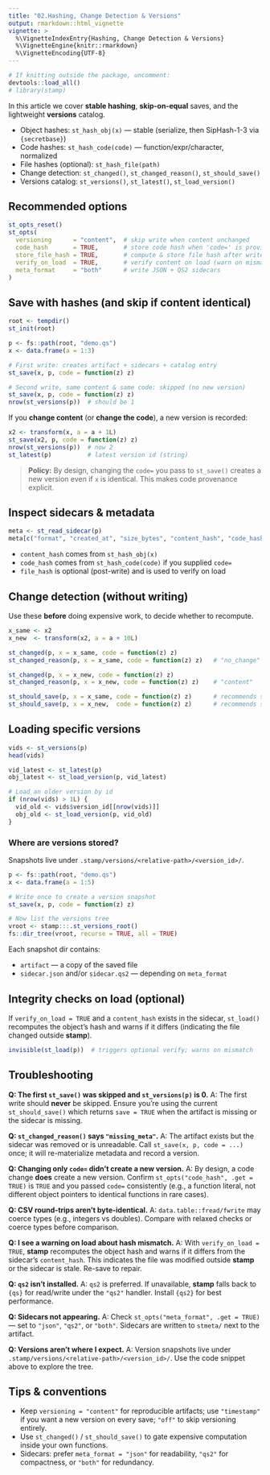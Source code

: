 ```yaml
---
title: "02.Hashing, Change Detection & Versions"
output: rmarkdown::html_vignette
vignette: >
  %\VignetteIndexEntry{Hashing, Change Detection & Versions}
  %\VignetteEngine{knitr::rmarkdown}
  %\VignetteEncoding{UTF-8}
---
```


```r
# If knitting outside the package, uncomment:
devtools::load_all()
# library(stamp)
```

In this article we cover **stable hashing**, **skip-on-equal** saves, and the lightweight **versions** catalog.

* Object hashes: `st_hash_obj(x)` — stable (serialize, then SipHash-1-3 via `{secretbase}`)
* Code hashes: `st_hash_code(code)` — function/expr/character, normalized
* File hashes (optional): `st_hash_file(path)`
* Change detection: `st_changed()`, `st_changed_reason()`, `st_should_save()`
* Versions catalog: `st_versions()`, `st_latest()`, `st_load_version()`

## Recommended options

```r
st_opts_reset()
st_opts(
  versioning      = "content",  # skip write when content unchanged
  code_hash       = TRUE,       # store code hash when 'code=' is provided to st_save()
  store_file_hash = TRUE,       # compute & store file hash after write
  verify_on_load  = TRUE,       # verify content on load (warn on mismatch)
  meta_format     = "both"      # write JSON + QS2 sidecars
)
```

## Save with hashes (and skip if content identical)

```r
root <- tempdir()
st_init(root)

p <- fs::path(root, "demo.qs")
x <- data.frame(a = 1:3)

# First write: creates artifact + sidecars + catalog entry
st_save(x, p, code = function(z) z)

# Second write, same content & same code: skipped (no new version)
st_save(x, p, code = function(z) z)
nrow(st_versions(p))  # should be 1
```

If you **change content** (or **change the code**), a new version is recorded:

```r
x2 <- transform(x, a = a + 1L)
st_save(x2, p, code = function(z) z)
nrow(st_versions(p))  # now 2
st_latest(p)          # latest version id (string)
```

> **Policy:** By design, changing the `code=` you pass to `st_save()` creates a new version even if `x` is identical. This makes code provenance explicit.

## Inspect sidecars & metadata

```r
meta <- st_read_sidecar(p)
meta[c("format", "created_at", "size_bytes", "content_hash", "code_hash", "file_hash")]
```

* `content_hash` comes from `st_hash_obj(x)`
* `code_hash` comes from `st_hash_code(code)` if you supplied `code=`
* `file_hash` is optional (post-write) and is used to verify on load

## Change detection (without writing)

Use these **before** doing expensive work, to decide whether to recompute.

```r
x_same <- x2
x_new  <- transform(x2, a = a + 10L)

st_changed(p, x = x_same, code = function(z) z)
st_changed_reason(p, x = x_same, code = function(z) z)   # "no_change"

st_changed(p, x = x_new, code = function(z) z)
st_changed_reason(p, x = x_new, code = function(z) z)    # "content"

st_should_save(p, x = x_same, code = function(z) z)      # recommends skip
st_should_save(p, x = x_new,  code = function(z) z)      # recommends save
```

## Loading specific versions

```r
vids <- st_versions(p)
head(vids)

vid_latest <- st_latest(p)
obj_latest <- st_load_version(p, vid_latest)

# Load an older version by id
if (nrow(vids) > 1L) {
  vid_old <- vids$version_id[[nrow(vids)]]
  obj_old <- st_load_version(p, vid_old)
}
```

### Where are versions stored?

Snapshots live under `.stamp/versions/<relative-path>/<version_id>/`.

```r
p <- fs::path(root, "demo.qs")
x <- data.frame(a = 1:5)

# Write once to create a version snapshot
st_save(x, p, code = function(z) z)

# Now list the versions tree
vroot <- stamp:::.st_versions_root()
fs::dir_tree(vroot, recurse = TRUE, all = TRUE)


```

Each snapshot dir contains:

* `artifact` — a copy of the saved file
* `sidecar.json` and/or `sidecar.qs2` — depending on `meta_format`

## Integrity checks on load (optional)

If `verify_on_load = TRUE` and a `content_hash` exists in the sidecar, `st_load()` recomputes the object’s hash and warns if it differs (indicating the file changed outside **stamp**).

```r
invisible(st_load(p))  # triggers optional verify; warns on mismatch
```

## Troubleshooting

**Q: The first `st_save()` was skipped and `st_versions(p)` is 0.**
A: The first write should **never** be skipped. Ensure you’re using the current `st_should_save()` which returns `save = TRUE` when the artifact is missing or the sidecar is missing.

**Q: `st_changed_reason()` says `"missing_meta"`.**
A: The artifact exists but the sidecar was removed or is unreadable. Call `st_save(x, p, code = ...)` once; it will re-materialize metadata and record a version.

**Q: Changing only `code=` didn’t create a new version.**
A: By design, a code change **does** create a new version. Confirm `st_opts("code_hash", .get = TRUE)` is `TRUE` and you passed `code=` consistently (e.g., a function literal, not different object pointers to identical functions in rare cases).

**Q: CSV round-trips aren’t byte-identical.**
A: `data.table::fread/fwrite` may coerce types (e.g., integers vs doubles). Compare with relaxed checks or coerce types before comparison.

**Q: I see a warning on load about hash mismatch.**
A: With `verify_on_load = TRUE`, **stamp** recomputes the object hash and warns if it differs from the sidecar’s `content_hash`. This indicates the file was modified outside **stamp** or the sidecar is stale. Re-save to repair.

**Q: `qs2` isn’t installed.**
A: `qs2` is preferred. If unavailable, **stamp** falls back to `{qs}` for read/write under the `"qs2"` handler. Install `{qs2}` for best performance.

**Q: Sidecars not appearing.**
A: Check `st_opts("meta_format", .get = TRUE)` — set to `"json"`, `"qs2"`, or `"both"`. Sidecars are written to `stmeta/` next to the artifact.

**Q: Versions aren’t where I expect.**
A: Version snapshots live under `.stamp/versions/<relative-path>/<version_id>/`. Use the code snippet above to explore the tree.

## Tips & conventions

* Keep `versioning = "content"` for reproducible artifacts; use `"timestamp"` if you want a new version on every save; `"off"` to skip versioning entirely.
* Use `st_changed()` / `st_should_save()` to gate expensive computation inside your own functions.
* Sidecars: prefer `meta_format = "json"` for readability, `"qs2"` for compactness, or `"both"` for redundancy.

